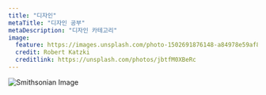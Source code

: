 ```yaml
---
title: "디자인"
metaTitle: "디자인 공부"
metaDescription: "디자인 카테고리"
image:
  feature: https://images.unsplash.com/photo-1502691876148-a84978e59af8?ixlib=rb-1.2.1&ixid=eyJhcHBfaWQiOjEyMDd9&auto=format&fit=crop&w=2550&q=80
  credit: Robert Katzki
  creditlink: https://unsplash.com/photos/jbtfM0XBeRc
---
```


![Smithsonian Image](https://images.unsplash.com/photo-1502691876148-a84978e59af8?ixlib=rb-1.2.1&ixid=eyJhcHBfaWQiOjEyMDd9&auto=format&fit=crop&w=2550&q=80)